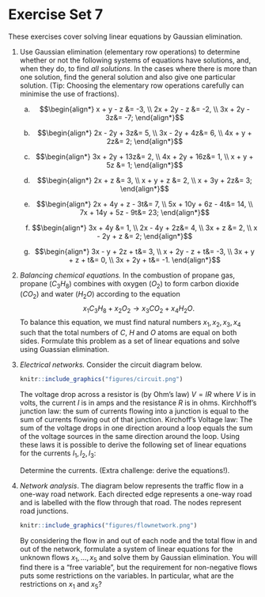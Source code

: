 # Exercise Set 7 {-}

These exercises cover solving linear equations by Gaussian elimination.

1. Use Gaussian elimination (elementary row operations) to determine whether or not the following systems of equations have solutions, and, when they do, to find *all solutions*. In the cases where there is more than one solution, find the general solution and also give one particular solution. (Tip: Choosing the elementary row operations carefully can minimise the use of fractions).
	
    a. $$\begin{align*}
    x + y - z &= -3, \\
    2x + 2y - z &= -2, \\
    3x + 2y - 3z&= -7;
    \end{align*}$$

    a. $$\begin{align*}
    2x - 2y + 3z&= 5, \\
    3x - 2y + 4z&= 6, \\
    4x + y  + 2z&= 2;
    \end{align*}$$

    a. $$\begin{align*}
    3x + 2y + 13z&= 2, \\
    4x + 2y + 16z&= 1, \\
    x  + y  + 5z &= 1;
    \end{align*}$$

    a. $$\begin{align*}
    2x + z &= 3, \\
    x  + y  + z &= 2, \\
    x  + 3y + 2z&= 3;
    \end{align*}$$

    a. $$\begin{align*}
    2x + 4y  + z  - 3t&= 7, \\
    5x + 10y + 6z - 4t&= 14, \\
    7x + 14y + 5z - 9t&= 23;
    \end{align*}$$

    a. $$\begin{align*}
    3x + 4y &= 1, \\
    2x - 4y + 2z&= 4, \\
    3x + z &= 2, \\
    x - 2y + z &= 2;
    \end{align*}$$

    a. $$\begin{align*}
    3x - y  + 2z + t&= 3, \\
    x  + 2y - z  + t&= -3, \\
    3x + y  + z  + t&= 0, \\
    3x + 2y + t&= -1.
    \end{align*}$$

1. *Balancing chemical equations.* In the combustion of propane gas, propane ($C_3H_8$) combines with oxygen ($O_2$) to form carbon dioxide ($CO_2$) and water ($H_2O$) according to the equation
$$x_1 C_3H_8 + x_2 O_2\to x_3CO_2+x_4H_2O.$$
To balance this equation, we must find natural numbers $x_1, x_2, x_3, x_4$ such that the total numbers of $C$, $H$ and $O$ atoms are equal on both sides. Formulate this problem as a set of linear equations and solve using Guassian elimination.


1. *Electrical networks.* Consider the circuit diagram below.

    ```r
    knitr::include_graphics("figures/circuit.png")
    ```

    The voltage drop across a resistor is (by Ohm's law) $V=IR$ where $V$ is in volts, the current $I$ is in amps and the resistance $R$ is in ohms.
    Kirchhoff's junction law: the sum of currents flowing into a junction is equal to the sum of currents flowing out of that junction.
    Kirchoff's Voltage law: The sum of the voltage drops in one direction around a loop equals the sum of the voltage sources in the same direction around the loop.
    Using these laws it is possible to derive the following set of linear equations for the currents $I_1, I_2, I_3$:

    \begin{align*}
    11I_1-3I_2&=30\\
    -3I_1+6I_2-I_3&=5\\
    -I_2+3I_3&=-25.
    \end{align*}

    Determine the currents. (Extra challenge: derive the equations!).

1. *Network analysis*. The diagram below represents the traffic flow in a one-way road network. Each directed edge represents a one-way road and is labelled with the flow through that road. The nodes represent road junctions.

    ```r
    knitr::include_graphics("figures/flownetwork.png")
    ```

    By considering the flow in and out of each node and the total flow in and out of the network, formulate a system of linear equations for the unknown flows $x_1,\dotsc,x_5$ and solve them by Gaussian elimination. You will find there is a "free variable", but the requirement for non-negative flows puts some restrictions on the variables. In particular, what are the restrictions on $x_1$ and $x_5$?